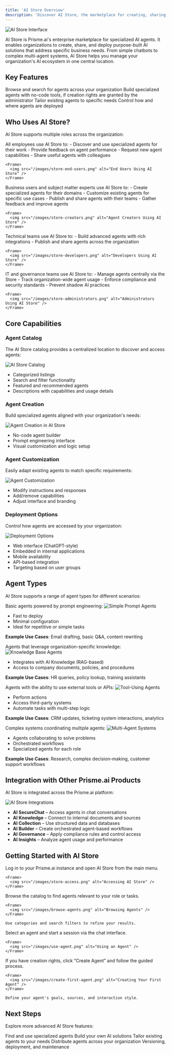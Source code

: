 ```yaml
---
title: 'AI Store Overview'
description: 'Discover AI Store, the marketplace for creating, sharing, and deploying specialized AI agents'
---
```


<Frame>
  <img src="/images/ai-store-hero.png" alt="AI Store Interface" />
</Frame>

AI Store is Prisme.ai's enterprise marketplace for specialized AI agents. It enables organizations to create, share, and deploy purpose-built AI solutions that address specific business needs. From simple chatbots to complex multi-agent systems, AI Store helps you manage your organization's AI ecosystem in one central location.

## Key Features

<CardGroup cols={2}>
  <Card title="Agent Discovery" icon="magnifying-glass">
    Browse and search for agents across your organization
  </Card>
  <Card title="Agent Creation" icon="square-plus">
    Build specialized agents with no-code tools, if creation rights are granted by the administrator
  </Card>
  <Card title="Agent Customization" icon="sliders">
    Tailor existing agents to specific needs
  </Card>
  <Card title="Deployment Options" icon="rocket">
    Control how and where agents are deployed
  </Card>
</CardGroup>

## Who Uses AI Store?

AI Store supports multiple roles across the organization:

<Tabs>
  <Tab title="End Users">
    All employees use AI Store to:
    - Discover and use specialized agents for their work
    - Provide feedback on agent performance
    - Request new agent capabilities
    - Share useful agents with colleagues

    <Frame>
      <img src="/images/store-end-users.png" alt="End Users Using AI Store" />
    </Frame>
  </Tab>

  <Tab title="Agent Creators">
    Business users and subject matter experts use AI Store to:
    - Create specialized agents for their domains
    - Customize existing agents for specific use cases
    - Publish and share agents with their teams
    - Gather feedback and improve agents

    <Frame>
      <img src="/images/store-creators.png" alt="Agent Creators Using AI Store" />
    </Frame>
  </Tab>

  <Tab title="Developers">
    Technical teams use AI Store to:
    - Build advanced agents with rich integrations
    - Publish and share agents across the organization

    <Frame>
      <img src="/images/store-developers.png" alt="Developers Using AI Store" />
    </Frame>
  </Tab>

  <Tab title="Administrators">
    IT and governance teams use AI Store to:
    - Manage agents centrally via the Store
    - Track organization-wide agent usage
    - Enforce compliance and security standards
    - Prevent shadow AI practices

    <Frame>
      <img src="/images/store-administrators.png" alt="Administrators Using AI Store" />
    </Frame>
  </Tab>
</Tabs>

## Core Capabilities

### Agent Catalog

The AI Store catalog provides a centralized location to discover and access agents:

<Frame>
  <img src="/images/store-catalog.png" alt="AI Store Catalog" />
</Frame>

- Categorized listings
- Search and filter functionality
- Featured and recommended agents
- Descriptions with capabilities and usage details

### Agent Creation

Build specialized agents aligned with your organization's needs:

<Frame>
  <img src="/images/agent-creation.png" alt="Agent Creation in AI Store" />
</Frame>

- No-code agent builder
- Prompt engineering interface
- Visual customization and logic setup

### Agent Customization

Easily adapt existing agents to match specific requirements:

<Frame>
  <img src="/images/agent-customization.png" alt="Agent Customization" />
</Frame>

- Modify instructions and responses
- Add/remove capabilities
- Adjust interface and branding

### Deployment Options

Control how agents are accessed by your organization:

<Frame>
  <img src="/images/deployment-options.png" alt="Deployment Options" />
</Frame>

- Web interface (ChatGPT-style)
- Embedded in internal applications
- Mobile availability
- API-based integration
- Targeting based on user groups

## Agent Types

AI Store supports a range of agent types for different scenarios:

<Accordion title="Simple Prompt Agents">
  Basic agents powered by prompt engineering:

  <Frame>
    <img src="/images/prompt-agents.png" alt="Simple Prompt Agents" />
  </Frame>

  - Fast to deploy
  - Minimal configuration
  - Ideal for repetitive or simple tasks

  **Example Use Cases**: Email drafting, basic Q&A, content rewriting
</Accordion>

<Accordion title="Knowledge Base Agents">
  Agents that leverage organization-specific knowledge:

  <Frame>
    <img src="/images/knowledge-agents.png" alt="Knowledge Base Agents" />
  </Frame>

  - Integrates with AI Knowledge (RAG-based)
  - Access to company documents, policies, and procedures

  **Example Use Cases**: HR queries, policy lookup, training assistants
</Accordion>

<Accordion title="Tool-Using Agents">
  Agents with the ability to use external tools or APIs:

  <Frame>
    <img src="/images/tool-agents.png" alt="Tool-Using Agents" />
  </Frame>

  - Perform actions
  - Access third-party systems
  - Automate tasks with multi-step logic

  **Example Use Cases**: CRM updates, ticketing system interactions, analytics
</Accordion>

<Accordion title="Multi-Agent Systems">
  Complex systems coordinating multiple agents:

  <Frame>
    <img src="/images/multi-agents.png" alt="Multi-Agent Systems" />
  </Frame>

  - Agents collaborating to solve problems
  - Orchestrated workflows
  - Specialized agents for each role

  **Example Use Cases**: Research, complex decision-making, customer support workflows
</Accordion>

## Integration with Other Prisme.ai Products

AI Store is integrated across the Prisme.ai platform:

<Frame>
  <img src="/images/store-integrations.png" alt="AI Store Integrations" />
</Frame>

- **AI SecureChat** – Access agents in chat conversations
- **AI Knowledge** – Connect to internal documents and sources
- **AI Collection** – Use structured data and databases
- **AI Builder** – Create orchestrated agent-based workflows
- **AI Governance** – Apply compliance rules and control access
- **AI Insights** – Analyze agent usage and performance

## Getting Started with AI Store

<Steps>
  <Step title="Access AI Store">
    Log in to your Prisme.ai instance and open AI Store from the main menu.

    <Frame>
      <img src="/images/store-access.png" alt="Accessing AI Store" />
    </Frame>
  </Step>

  <Step title="Explore available agents">
    Browse the catalog to find agents relevant to your role or tasks.

    <Frame>
      <img src="/images/browse-agents.png" alt="Browsing Agents" />
    </Frame>

    Use categories and search filters to refine your results.
  </Step>

  <Step title="Use an agent">
    Select an agent and start a session via the chat interface.

    <Frame>
      <img src="/images/use-agent.png" alt="Using an Agent" />
    </Frame>
  </Step>

  <Step title="Create your first agent">
    If you have creation rights, click “Create Agent” and follow the guided process.

    <Frame>
      <img src="/images/create-first-agent.png" alt="Creating Your First Agent" />
    </Frame>

    Define your agent's goals, sources, and interaction style.
  </Step>
</Steps>

## Next Steps

Explore more advanced AI Store features:

<CardGroup cols={2}>
  <Card title="Discovering Agents" icon="magnifying-glass" href="discovering-agents">
    Find and use specialized agents
  </Card>
  <Card title="Creating Agents" icon="square-plus" href="creating-agents">
    Build your own AI solutions
  </Card>
  <Card title="Customizing Agents" icon="sliders" href="customizing-agents">
    Tailor existing agents to your needs
  </Card>
  <Card title="Sharing Agents" icon="share-nodes" href="sharing-agents">
    Distribute agents across your organization
  </Card>
  <Card title="Managing Agents" icon="list-check" href="managing-agents">
    Versioning, deployment, and maintenance
  </Card>
</CardGroup>